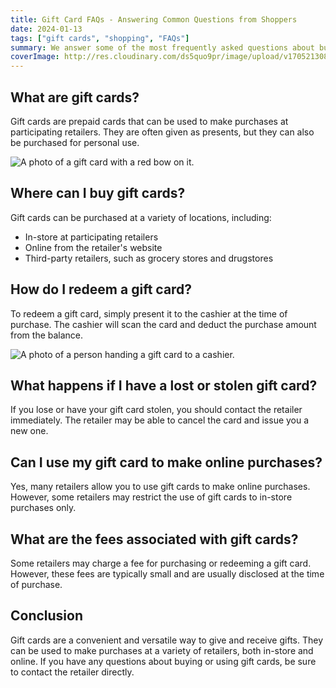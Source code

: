 ```yaml
---
title: Gift Card FAQs - Answering Common Questions from Shoppers
date: 2024-01-13
tags: ["gift cards", "shopping", "FAQs"]
summary: We answer some of the most frequently asked questions about buying and using gift cards, including how to purchase them, where to redeem them, and what to do if you have a lost or stolen card.
coverImage: http://res.cloudinary.com/ds5quo9pr/image/upload/v1705213081/Blog-Posts/m6Gmuswebp.jpg
---
```


## What are gift cards?

Gift cards are prepaid cards that can be used to make purchases at participating retailers. They are often given as presents, but they can also be purchased for personal use.

![A photo of a gift card with a red bow on it.](http://res.cloudinary.com/ds5quo9pr/image/upload/v1705213081/Blog-Posts/m6Gmuswebp.jpg)

## Where can I buy gift cards?

Gift cards can be purchased at a variety of locations, including:

- In-store at participating retailers
- Online from the retailer's website
- Third-party retailers, such as grocery stores and drugstores

## How do I redeem a gift card?

To redeem a gift card, simply present it to the cashier at the time of purchase. The cashier will scan the card and deduct the purchase amount from the balance.

![A photo of a person handing a gift card to a cashier.](http://res.cloudinary.com/ds5quo9pr/image/upload/v1705213162/Blog-Posts/6AC0bVwebp.jpg)

## What happens if I have a lost or stolen gift card?

If you lose or have your gift card stolen, you should contact the retailer immediately. The retailer may be able to cancel the card and issue you a new one.

## Can I use my gift card to make online purchases?

Yes, many retailers allow you to use gift cards to make online purchases. However, some retailers may restrict the use of gift cards to in-store purchases only.

## What are the fees associated with gift cards?

Some retailers may charge a fee for purchasing or redeeming a gift card. However, these fees are typically small and are usually disclosed at the time of purchase.

## Conclusion

Gift cards are a convenient and versatile way to give and receive gifts. They can be used to make purchases at a variety of retailers, both in-store and online. If you have any questions about buying or using gift cards, be sure to contact the retailer directly.
